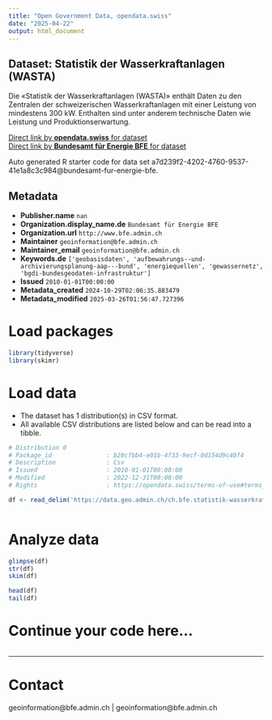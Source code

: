 ```yaml
---
title: "Open Government Data, opendata.swiss"
date: "2025-04-22"
output: html_document
---
```


## Dataset: Statistik der Wasserkraftanlagen (WASTA)

Die «Statistik der Wasserkraftanlagen (WASTA)» enthält Daten zu den Zentralen der schweizerischen Wasserkraftanlagen mit einer Leistung von mindestens 300 kW. Enthalten sind unter anderem technische Daten wie Leistung und Produktionserwartung.

[Direct link by **opendata.swiss** for dataset](https://opendata.swiss/de/dataset/statistik-der-wasserkraftanlagen-wasta)<br>
[Direct link by **Bundesamt für Energie BFE** for dataset](https://www.bfe.admin.ch/statistik-wasserkraft)

Auto generated R starter code for data set a7d239f2-4202-4760-9537-41e1a8c3c984@bundesamt-fur-energie-bfe.

## Metadata

- **Publisher.name** `nan`
- **Organization.display_name.de** `Bundesamt für Energie BFE`
- **Organization.url** `http://www.bfe.admin.ch`
- **Maintainer** `geoinformation@bfe.admin.ch`
- **Maintainer_email** `geoinformation@bfe.admin.ch`
- **Keywords.de** `['geobasisdaten', 'aufbewahrungs--und-archivierungsplanung-aap---bund', 'energiequellen', 'gewassernetz', 'bgdi-bundesgeodaten-infrastruktur']`
- **Issued** `2010-01-01T00:00:00`
- **Metadata_created** `2024-10-29T02:06:35.883479`
- **Metadata_modified** `2025-03-26T01:56:47.727396`


# Load packages

```r

library(tidyverse)
library(skimr)

```

# Load data

-   The dataset has 1 distribution(s) in CSV format.
-   All available CSV distributions are listed below and can be read into a tibble.

```r

# Distribution 0
# Package_id               : b28cfbb4-e01b-4f33-9ecf-0d154d9c40f4
# Description              : Csv
# Issued                   : 2010-01-01T00:00:00
# Modified                 : 2022-12-31T00:00:00
# Rights                   : https://opendata.swiss/terms-of-use#terms_by

df <- read_delim('https://data.geo.admin.ch/ch.bfe.statistik-wasserkraftanlagen/statistik-wasserkraftanlagen/statistik-wasserkraftanlagen_2056.csv.zip')



```

# Analyze data

```r

glimpse(df)
str(df)
skim(df)

head(df)
tail(df)

```

# Continue your code here...

```r

```

------------------------------------------------------------------------

# Contact

geoinformation@bfe.admin.ch | geoinformation@bfe.admin.ch
